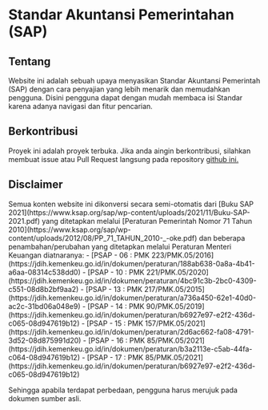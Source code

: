 # Standar Akuntansi Pemerintahan (SAP)

## Tentang

Website ini adalah sebuah upaya menyasikan Standar Akuntansi Pemerintah (SAP) dengan cara penyajian yang lebih menarik dan memudahkan pengguna. Disini pengguna dapat dengan mudah membaca isi Standar karena adanya navigasi dan fitur pencarian.

## Berkontribusi

Proyek ini adalah proyek terbuka. Jika anda aingin berkontribusi, silahkan membuat issue atau Pull Request langsung pada repository [github ini.](https://github.com/maziyank/psap-indo)

## Disclaimer

<Callout type="warning">
  Semua konten website ini dikonversi secara semi-otomatis dari [Buku SAP 2021](https://www.ksap.org/sap/wp-content/uploads/2021/11/Buku-SAP-2021.pdf) yang ditetapkan melalui [Peraturan Pemerintah Nomor 71 Tahun 2010](https://www.ksap.org/sap/wp-content/uploads/2012/08/PP_71_TAHUN_2010-_-oke.pdf) dan beberapa penambahan/perubahan yang ditetapkan melalui Peraturan Menteri Keuangan diatnaranya:
  - [PSAP - 06 :  PMK 223/PMK.05/2016](https://jdih.kemenkeu.go.id/in/dokumen/peraturan/188ab638-0a8a-4b41-a6aa-08314c538dd0)
  - [PSAP - 10 :  PMK 221/PMK.05/2020](https://jdih.kemenkeu.go.id/in/dokumen/peraturan/4bc91c3b-2bc0-4309-c551-08d8b2bf9aa2)
  - [PSAP - 13 :  PMK 217/PMK.05/2015](https://jdih.kemenkeu.go.id/in/dokumen/peraturan/a736a450-62e1-40d0-ac2c-31bd06a048e9)
  - [PSAP - 14 :  PMK 90/PMK.05/2019](https://jdih.kemenkeu.go.id/in/dokumen/peraturan/b6927e97-e2f2-436d-c065-08d947619b12)
  - [PSAP - 15 :  PMK 157/PMK.05/2021](https://jdih.kemenkeu.go.id/in/dokumen/peraturan/2d6ac662-fa08-4791-3d52-08d875991d20)
  - [PSAP - 16 :  PMK 85/PMK.05/2021](https://jdih.kemenkeu.go.id/in/dokumen/peraturan/b3a2113e-c5ab-44fa-c064-08d947619b12)
  - [PSAP - 17 :  PMK 85/PMK.05/2021](https://jdih.kemenkeu.go.id/in/dokumen/peraturan/b6927e97-e2f2-436d-c065-08d947619b12)
  

  Sehingga apabila terdapat perbedaan, pengguna harus merujuk pada dokumen sumber asli.
</Callout>
